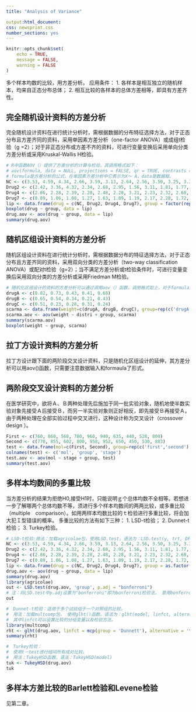 ```yaml
---
title: "Analysis of Variance"

output:html_document: 
css: newsprint.css
number_sections: yes
---
```


```r
knitr::opts_chunk$set(
	echo = TRUE,
	message = FALSE,
	warning = FALSE
)
```
多个样本均数的比较，用方差分析。
应用条件：
1. 各样本是相互独立的随机样本，均来自正态分布总体；
2. 相互比较的各样本的总体方差相等，即具有方差齐性。

## 完全随机设计资料的方差分析
完全随机设计资料在进行统计分析时，需根据数据的分布特征选择方法，对于正态分布且方差齐同的资料，采用单因素方差分析（one-factor ANOVA）或成组t检验（g =2）；对于非正态分布或方差不齐的资料，可进行变量变换后采用单向分类方差分析或采用Kruskal-Wallis H检验。
```r
# R中函数AOV（）提供了方差分析的计算与检验，其调用格式如下：
# aov(formula, data = NULL, projections = FALSE, qr = TRUE, contrasts = NULL, ...)
# formula是方差分析的公式，在单因素方差分析中它表示为X～ A，data是数据框。
NC <- c(3.53, 4.59, 4.34, 2.66, 3.59, 3.13, 2.64, 2.56, 3.50, 3.25, 3.3, 4.04, 3.53, 3.56, 3.85, 4.07, 3.52, 3.93, 4.19, 2.96, 1.37, 3.93, 2.33, 2.98, 4.00, 3.55, 2.96, 4.30, 4.16, 2.59)
Drug2 <- c(2.42, 3.36, 4.32, 2.34, 2.68, 2.95, 1.56, 3.11, 1.81, 1.77, 1.98, 2.63, 2.86, 2.93, 2.17, 2.72, 2.65, 2.22, 2.90, 2.97, 2.36, 2.56, 2.52, 2.27, 2.98, 3.72, 2.80, 3.57, 4.02, 2.31)
Drug4 <- c(2.86, 2.28, 2.39, 2.28, 2.48, 2.28, 3.21, 2.23, 2.32, 2.68, 2.66, 2.32, 2.61, 3.64, 2.58, 3.65, 2.66, 3.68, 2.65, 3.02, 3.48, 2.42, 2.41, 2.66, 3.29, 2.70, 3.04, 2.81, 1.97, 1.68)
Drug7 <- c(0.89, 1.06, 1.08, 1.27, 1.63, 1.89, 1.19, 2.17, 2.28, 1.72, 1.98, 1.74, 2.16, 3.37, 2.97, 1.69, 0.94, 2.11, 2.81, 2.52, 1.31, 2.51, 1.88, 1.41, 3.19, 1.92, 2.47, 1.02, 2.10, 3.71)
lip <- data.frame(drug = c(NC, Drug2, Drug4, Drug7), group = factor(rep(c('NC', 'Drug2', 'Drug4', 'Drug7'), each = 30)))
boxplot(drug ~ group, data = lip)
drug.aov <- aov(drug ~ group, data = lip)
summary(drug.aov)
```
## 随机区组设计资料的方差分析
随机区组设计资料在进行统计分析时，需根据数据分布的特征选择方法，对于正态分布且方差齐同的资料，采用双向分类的方差分析（two-way classification ANOVA）或配对t检验（g=2）；当不满足方差分析或t检验条件时，可进行变量变换后采用双向分类的方差分析或采用Friedman M检验。
```r
# 随机化区组设计的资料的方差分析可以通过调用aov（）函数，调用格式如上，对于formula为y～B +　Ａ（Ｂ是区组因子）
drugA <- c(0.82, 0.73, 0.43, 0.41, 0.68)
drugB <- c(0.65, 0.54, 0.34, 0.21, 0.43)
drugC <- c(0.51, 0.23, 0.28, 0.31, 0.24)
scarma <- data.frame(weight=c(drugA, drugB, drugC), group=rep(c('drugA','drugB','drugC'),each = 5), distri=factor(rep(c(1,2,3,4,5), 3)))
scarma.aov <- aov(weight ~ distri + group, scarma)
summary(scarma.aov)
boxplot(weight ~ group, scarma)
```
                        
## 拉丁方设计资料的方差分析
拉丁方设计跟下面的两阶段交叉设计资料，只是随机化区组设计的延伸，其方差分析可以用aov()函数，只需要注意数据输入和formaula了形式。

## 两阶段交叉设计资料的方差分析
在医学研究中，欲将Ａ、Ｂ两种处理先后施加于同一批实验对象，随机地使半数实验对象先接受Ａ后接受Ｂ，而另一半实验对象则正好相反，即先接受Ｂ再接受Ａ。由于两种处理在全部实验过程中交叉进行，这种设计称为交叉设计（crossover design ）。
```r
First <- c(760, 860, 568, 780, 960, 940, 635, 440, 528, 800)
Second <- c(770, 855, 602, 800, 958, 952, 650, 450, 530, 803)
test <- data.frame(mol=c(First, Second), group=rep(c('first','second'), each=10),stage = c('A','B','A','A','B','B','A','B','A','B','B','A','B','B','A','A','B','A','B','A'))
colnames(test) <- c('mol', 'group', 'stage')
test.aov <- aov(mol ~ stage + group, test)
summary(test.aov)
```

## 多样本均数间的多重比较
当方差分析的结果为拒绝H0,接受H1时，只能说明ｇ个总体均数不全相等。若想进一步了解哪两个总体均数不等，须进行多个样本均数间的两两比较，或多重比较（multiple　comparison）。如用两样本均数比较的ｔ检验进行多重比较，将会加大犯Ｉ型错误的概率。
多重比较的方法有如下三种：
1. LSD-t检验；
2. Dunnet-t检验；
3. Turkey检验。
```r
# LSD-t检验:用法：加载agricolae包，使用LSD.test。语法为：LSD.test(y, trt, DFerror, MSerror, alpha = 0.05, p.adj=c("none","holm","hommel", "hochberg", "bonferroni", "BH", "BY", "fdr"), …)
NC <- c(3.53, 4.59, 4.34, 2.66, 3.59, 3.13, 2.64, 2.56, 3.50, 3.25, 3.3, 4.04, 3.53, 3.56, 3.85, 4.07, 3.52, 3.93, 4.19, 2.96, 1.37, 3.93, 2.33, 2.98, 4.00, 3.55, 2.96, 4.30, 4.16, 2.59)
Drug2 <- c(2.42, 3.36, 4.32, 2.34, 2.68, 2.95, 1.56, 3.11, 1.81, 1.77, 1.98, 2.63, 2.86, 2.93, 2.17, 2.72, 2.65, 2.22, 2.90, 2.97, 2.36, 2.56, 2.52, 2.27, 2.98, 3.72, 2.80, 3.57, 4.02, 2.31)
Drug4 <- c(2.86, 2.28, 2.39, 2.28, 2.48, 2.28, 3.21, 2.23, 2.32, 2.68, 2.66, 2.32, 2.61, 3.64, 2.58, 3.65, 2.66, 3.68, 2.65, 3.02, 3.48, 2.42, 2.41, 2.66, 3.29, 2.70, 3.04, 2.81, 1.97, 1.68)
Drug7 <- c(0.89, 1.06, 1.08, 1.27, 1.63, 1.89, 1.19, 2.17, 2.28, 1.72, 1.98, 1.74, 2.16, 3.37, 2.97, 1.69, 0.94, 2.11, 2.81, 2.52, 1.31, 2.51, 1.88, 1.41, 3.19, 1.92, 2.47, 1.02, 2.10, 3.71)
lip <- data.frame(drug = c(NC, Drug2, Drug4, Drug7), group = as.factor(rep(c('NC', 'Drug2', 'Drug4', 'Drug7'), each = 30)))
drug.aov <- aov(drug ~ group, data = lip)
summary(drug.aov)
library(agricolae)
out <- LSD.test(drug.aov, 'group', p.adj = "bonferroni")
# 注：将LSD.test中p.adj设置为"bonferroni"即为bonferroni检验法， 意用bonferroni法矫正p值。
out
```

```r
#　Dunnet-t检验：适用于多个试验组于一个对照组的比较。
#　用法：加载multcomp包， 使用glht()函数。语法为：glht(model, linfct, alternative = c("two.sided", "less", "greater"), ...)
#　其中linfct可以设置比较的分组变量以及检验方法。
library(multcomp)
rht <- glht(drug.aov, linfct = mcp(group = 'Dunnett'), alternative = 'two.side')
summary(rht)
```

```r
#　Turkey检验：
#　使用t－test进行组间所有成对比较。
#　用法：TukeyHSD函数，语法：TukeyHSD(model)
tuk <- TukeyHSD(drug.aov)
tuk
```

## 多样本方差比较的Barlett检验和Levene检验
见第二章。